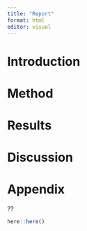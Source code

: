```yaml
---
title: "Report"
format: html
editor: visual
---
```


# Introduction

# Method

# Results

# Discussion

# Appendix

??

```r
here::here()
```
